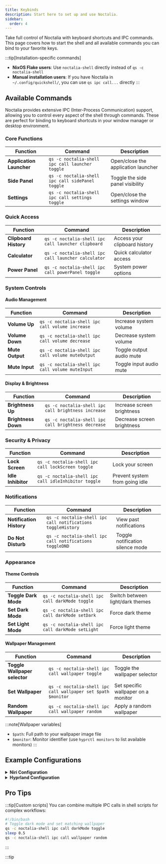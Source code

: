 ```yaml
---
title: Keybinds
description: Start here to set up and use Noctalia.
sidebar:
  order: 4
---
```


Take full control of Noctalia with keyboard shortcuts and IPC commands. This page covers how to start the shell and all available commands you can bind to your favorite keys.

:::tip[Installation-specific commands]
- **NixOS Flake users**: Use `noctalia-shell` directly instead of `qs -c noctalia-shell`
- **Manual installation users**: If you have Noctalia in `~/.config/quickshell/`, you can use `qs ipc call...` directly
:::

## Available Commands

Noctalia provides extensive IPC (Inter-Process Communication) support, allowing you to control every aspect of the shell through commands. These are perfect for binding to keyboard shortcuts in your window manager or desktop environment.

### Core Functions

| Function | Command | Description |
|----------|---------|-------------|
| **Application Launcher** | `qs -c noctalia-shell ipc call launcher toggle` | Open/close the application launcher |
| **Side Panel** | `qs -c noctalia-shell ipc call sidePanel toggle` | Toggle the side panel visibility |
| **Settings** | `qs -c noctalia-shell ipc call settings toggle` | Open/close the settings window |

### Quick Access

| Function | Command | Description |
|----------|---------|-------------|
| **Clipboard History** | `qs -c noctalia-shell ipc call launcher clipboard` | Access your clipboard history |
| **Calculator** | `qs -c noctalia-shell ipc call launcher calculator` | Quick calculator access |
| **Power Panel** | `qs -c noctalia-shell ipc call powerPanel toggle` | System power options |

### System Controls

#### Audio Management

| Function | Command | Description |
|----------|---------|-------------|
| **Volume Up** | `qs -c noctalia-shell ipc call volume increase` | Increase system volume |
| **Volume Down** | `qs -c noctalia-shell ipc call volume decrease` | Decrease system volume |
| **Mute Output** | `qs -c noctalia-shell ipc call volume muteOutput` | Toggle output audio mute |
| **Mute Input** | `qs -c noctalia-shell ipc call volume muteInput` | Toggle input audio mute |

#### Display & Brightness

| Function | Command | Description |
|----------|---------|-------------|
| **Brightness Up** | `qs -c noctalia-shell ipc call brightness increase` | Increase screen brightness |
| **Brightness Down** | `qs -c noctalia-shell ipc call brightness decrease` | Decrease screen brightness |

### Security & Privacy

| Function | Command | Description |
|----------|---------|-------------|
| **Lock Screen** | `qs -c noctalia-shell ipc call lockScreen toggle` | Lock your screen |
| **Idle Inhibitor** | `qs -c noctalia-shell ipc call idleInhibitor toggle` | Prevent system from going idle |

### Notifications

| Function | Command | Description |
|----------|---------|-------------|
| **Notification History** | `qs -c noctalia-shell ipc call notifications toggleHistory` | View past notifications |
| **Do Not Disturb** | `qs -c noctalia-shell ipc call notifications toggleDND` | Toggle notification silence mode |

### Appearance

#### Theme Controls

| Function | Command | Description |
|----------|---------|-------------|
| **Toggle Dark Mode** | `qs -c noctalia-shell ipc call darkMode toggle` | Switch between light/dark themes |
| **Set Dark Mode** | `qs -c noctalia-shell ipc call darkMode setDark` | Force dark theme |
| **Set Light Mode** | `qs -c noctalia-shell ipc call darkMode setLight` | Force light theme |

#### Wallpaper Management

| Function | Command | Description |
|----------|---------|-------------|
| **Toggle Wallpaper selector** | `qs -c noctalia-shell ipc call wallpaper toggle` | Toggle the wallpaper selector |
| **Set Wallpaper** | `qs -c noctalia-shell ipc call wallpaper set $path $monitor` | Set specific wallpaper on a monitor |
| **Random Wallpaper** | `qs -c noctalia-shell ipc call wallpaper random` | Apply a random wallpaper |

:::note[Wallpaper variables]
- `$path`: Full path to your wallpaper image file
- `$monitor`: Monitor identifier (use `hyprctl monitors` to list available monitors)
:::

## Example Configurations

<details>
<summary><strong>Niri Configuration</strong></summary>

Add these binds to your `~/.config/niri/config.kdl`:

```kdl
binds {
    // Core Noctalia binds
    Mod+Space { spawn "qs" "-c" "noctalia-shell" "ipc" "call" "launcher" "toggle"; }
    Mod+S { spawn "qs" "-c" "noctalia-shell" "ipc" "call" "sidePanel" "toggle"; }
    Mod+Comma { spawn "qs" "-c" "noctalia-shell" "ipc" "call" "settings" "toggle"; }

    // Audio controls
    XF86AudioRaiseVolume { spawn "qs" "-c" "noctalia-shell" "ipc" "call" "volume" "increase"; }
    XF86AudioLowerVolume { spawn "qs" "-c" "noctalia-shell" "ipc" "call" "volume" "decrease"; }
    XF86AudioMute { spawn "qs" "-c" "noctalia-shell" "ipc" "call" "volume" "muteOutput"; }

    // Brightness controls
    XF86MonBrightnessUp { spawn "qs" "-c" "noctalia-shell" "ipc" "call" "brightness" "increase"; }
    XF86MonBrightnessDown { spawn "qs" "-c" "noctalia-shell" "ipc" "call" "brightness" "decrease"; }

    // Utility shortcuts
    Mod+V { spawn "qs" "-c" "noctalia-shell" "ipc" "call" "launcher" "clipboard"; }
    Mod+C { spawn "qs" "-c" "noctalia-shell" "ipc" "call" "launcher" "calculator"; }
    Mod+L { spawn "qs" "-c" "noctalia-shell" "ipc" "call" "lockScreen" "toggle"; }
}
```

</details>

<details>
<summary><strong>Hyprland Configuration</strong></summary>

Add these binds to your `hyprland.conf`:

```bash
# Core Noctalia binds
bind = SUPER, SPACE, exec, qs -c noctalia-shell ipc call launcher toggle
bind = SUPER, S, exec, qs -c noctalia-shell ipc call sidePanel toggle
bind = SUPER, comma, exec, qs -c noctalia-shell ipc call settings toggle

# Audio controls
bindel = , XF86AudioRaiseVolume, exec, qs -c noctalia-shell ipc call volume increase
bindel = , XF86AudioLowerVolume, exec, qs -c noctalia-shell ipc call volume decrease
bindl = , XF86AudioMute, exec, qs -c noctalia-shell ipc call volume muteOutput

# Brightness controls
bindel = , XF86MonBrightnessUp, exec, qs -c noctalia-shell ipc call brightness increase
bindel = , XF86MonBrightnessDown, exec, qs -c noctalia-shell ipc call brightness decrease

# Utility shortcuts
bind = SUPER, V, exec, qs -c noctalia-shell ipc call launcher clipboard
bind = SUPER, C, exec, qs -c noctalia-shell ipc call launcher calculator
bind = SUPER, L, exec, qs -c noctalia-shell ipc call lockScreen toggle
```

</details>

## Pro Tips

:::tip[Custom scripts]
You can combine multiple IPC calls in shell scripts for complex workflows:

```bash
#!/bin/bash
# Toggle dark mode and set matching wallpaper
qs -c noctalia-shell ipc call darkMode toggle
sleep 0.5
qs -c noctalia-shell ipc call wallpaper random
```
:::

:::tip